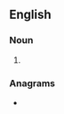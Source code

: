 ==English==

===Noun===
{{head|en|noun plural form}}

# {{plural of|looter|lang=en}}

===Anagrams===
* {{anagrams|en|a=eloorst|Soltero|oolerts|retools|rootles|toolers}}